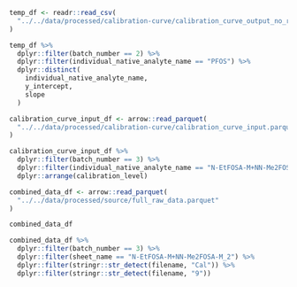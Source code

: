 ```r
temp_df <- readr::read_csv(
  "../../data/processed/calibration-curve/calibration_curve_output_no_recov_filter.csv"
)
```

```r
temp_df %>%
  dplyr::filter(batch_number == 2) %>%
  dplyr::filter(individual_native_analyte_name == "PFOS") %>%
  dplyr::distinct(
    individual_native_analyte_name,
    y_intercept,
    slope
  )
```



```r
calibration_curve_input_df <- arrow::read_parquet(
  "../../data/processed/calibration-curve/calibration_curve_input.parquet"
)
```

```r
calibration_curve_input_df %>% 
  dplyr::filter(batch_number == 3) %>% 
  dplyr::filter(individual_native_analyte_name == "N-EtFOSA-M+NN-Me2FOSA-M") %>% 
  dplyr::arrange(calibration_level)
```

```r
combined_data_df <- arrow::read_parquet(
  "../../data/processed/source/full_raw_data.parquet"
)
```

```r
combined_data_df
```


```r
combined_data_df %>% 
  dplyr::filter(batch_number == 3) %>% 
  dplyr::filter(sheet_name == "N-EtFOSA-M+NN-Me2FOSA-M_2") %>% 
  dplyr::filter(stringr::str_detect(filename, "Cal")) %>% 
  dplyr::filter(stringr::str_detect(filename, "9"))
```

```r

  
```